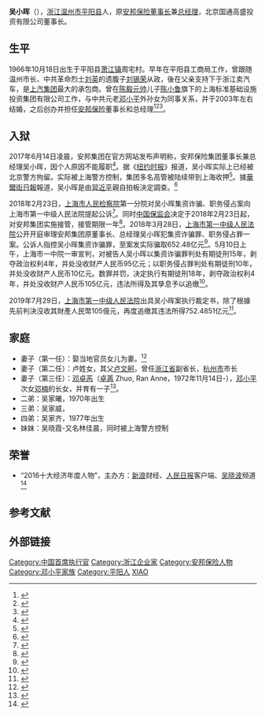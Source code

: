 {{Refimprove|time=2018-04-26T15:00:07+00:00}}
{{expand|time=2014-10-01T03:37:31+00:00}}
{{Infobox person
|name=吴小晖
|image=
|image_size=
|caption=
|birth_name=
|birth_date={{birth date and age|1966|10|18}}
|birth_place={{CHN}}[[浙江省|浙江省]][[平阳县|平阳县]]
|death_date=
|death_place=
|death_cause=
|residence=
|education=
|alma mater=
|occupation=商人
|title=[[安邦保险|安邦保险]]总裁兼主席
|term=
|predecessor=
|successor=
|known for=
|boards=
|salary=
|networth=11亿美元（2015年）<ref>{{cite web|url=http://www.wealthx.com/articles/2015/xiaohui-wu/|title=Xiaohui Wu|publisher=Wealth-X|accessdate=2017-06-14}}{{Dead link|date=2019年12月 |bot=InternetArchiveBot |fix-attempted=yes }}</ref>
|spouse=邓卓芮
|children=
|parents=
|relations=[[邓小平|邓小平]]（岳外祖父）
|website=
}}

'''吴小晖'''（{{bd|1966年|10月18日|||catIdx=W吴}}），[[浙江省|浙江]][[温州市|温州市]][[平阳县|平阳县]]人，原[[安邦保险|安邦保险]][[董事长|董事长]]兼[[总经理|总经理]]，北京国通高盛投资有限公司董事长。

==生平==
1966年10月18日出生于平阳县[[萧江镇|萧江镇]]周宅村。早年在平阳县工商局工作，曾跟随温州市长、中共革命烈士[[刘英_(1905年11月)|刘英]]的遗腹子[[刘锡荣|刘锡荣]]从政，後在父亲支持下于浙江卖汽车，是[[上汽集团|上汽集团]]最大的承包商。曾在[[陈毅|陈毅]][[中华人民共和国元帅|元帅]]儿子[[陈小鲁|陈小鲁]]旗下的上海标准基础设施投资集团有限公司工作，与中共元老[[邓小平|邓小平]]外孙女为同事关系，并于2003年左右结婚，之后创办并担任[[安邦保险|安邦保险]]董事长和总经理<ref>{{cite web |url=http://www.treasurer.org.cn/webinfosmains/index/show/103090_1.html |title=解密红色金融帝国安邦 总经理与领导人孙女联姻 |dead-url=yes |archive-date=2014年10月8日 |archive-url=https://archive.today/20141008091905/http://www.treasurer.org.cn/webinfosmains/index/show/103090_1.html |accessdate=2015年2月6日 }}</ref><ref>{{Cite web|url=http://hk.apple.nextmedia.com/financeestate/art/20140123/18602773|title=紅二代買地掃銀行　5億變6000億|accessdate=2018-05-10|date=2014-01-23|publisher=蘋果日報|archive-url=https://web.archive.org/web/20170617032105/http://hk.apple.nextmedia.com/financeestate/art/20140123/18602773|archive-date=2017-06-17|dead-url=no}}</ref><ref>{{Cite web|url=http://hk.apple.nextmedia.com/international/art/20131216/18553216|title=盡論中國：習近平好友成股市好友？|accessdate=2018-05-10|date=2013-12-16|publisher=蘋果日報|archive-url=https://web.archive.org/web/20170609225846/http://hk.apple.nextmedia.com/international/art/20131216/18553216|archive-date=2017-06-09|dead-url=no}}</ref>。

== 入狱 ==
2017年6月14日凌晨，安邦集团在官方网站发布声明称，安邦保险集团董事长兼总经理吴小晖，因个人原因不能履职<ref>{{cite web|url=http://money.163.com/17/0614/02/CMS0Q8H1002580S6.html|title=安邦保险声明：吴小晖已授权相关高管代为履行职务|publisher=网易财经|date=2017-06-14|access-date=2020-07-31|archive-url=https://web.archive.org/web/20200724190206/http://money.163.com/17/0614/02/CMS0Q8H1002580S6.html|archive-date=2020-07-24|dead-url=no}}</ref>。据《[[纽约时报|纽约时报]]》报道，吴小晖实际上已经被北京警方拘留。实际被上海警方控制，集团多名高管被陆续带到上海收押<ref>{{Cite news|url=https://cn.nytimes.com/business/20170614/insurance-china-anbang/en-us/|title=Chairman of Chinese Firm Who Tried to Forge Ties With Jared Kushner Is Detained|date=2017-06-14|newspaper=纽约时报中文网|accessdate=2018-05-10|archive-url=https://web.archive.org/web/20181011205211/https://cn.nytimes.com/business/20170614/insurance-china-anbang/en-us/|archive-date=2018-10-11|dead-url=yes}}</ref>。據[[華爾街日報|華爾街日報]]報道，吴小晖是由[[習近平|習近平]]親自拍板決定調查。<ref>{{cite news |title=习近平的领导风格：让下属无所适从的微观管理 |url=https://cn.wsj.com/articles/%E5%AD%9F%E6%99%9A%E8%88%9F%E4%B8%8E%E7%BE%8E%E5%9B%BD%E8%BE%BE%E6%88%90%E8%8E%B7%E9%87%8A%E4%BA%A4%E6%98%93%E5%A7%8B%E6%9C%AB-11632803710?tesla=y |accessdate=2021-12-17 |archive-date=2021-12-31 |archive-url=https://web.archive.org/web/20211231091036/https://cn.wsj.com/articles/%E5%AD%9F%E6%99%9A%E8%88%9F%E4%B8%8E%E7%BE%8E%E5%9B%BD%E8%BE%BE%E6%88%90%E8%8E%B7%E9%87%8A%E4%BA%A4%E6%98%93%E5%A7%8B%E6%9C%AB-11632803710?tesla=y |dead-url=no }}</ref>

2018年2月23日，[[上海市人民检察院|上海市人民检察院]]第一分院对吴小晖集资诈骗、职务侵占案向上海市第一中级人民法院提起公诉<ref>{{cite web|url=http://www.thepaper.cn/newsDetail_forward_2006256|title=上海市检察一分院对安邦原董事长吴小晖涉集资诈骗案提起公诉|accessdate=2018-02-23|date=2018-02-23|publisher=澎湃新闻|archive-url=https://web.archive.org/web/20180223232334/http://www.thepaper.cn/newsDetail_forward_2006256|archive-date=2018-02-23|dead-url=no}}</ref>。同时[[中国保险监督管理委员会|中国保监会]]决定于2018年2月23日起，对安邦集团实施接管，接管期限一年<ref>{{cite web|url=http://www.thepaper.cn/newsDetail_forward_2006113|title=保监会对安邦集团实施接管：接管期限一年，保持民营性质不变|publisher=澎湃新闻|accessdate=2018-02-23|archive-url=https://web.archive.org/web/20180223232337/http://www.thepaper.cn/newsDetail_forward_2006113|archive-date=2018-02-23|dead-url=no}}</ref>。2018年3月28日，[[上海市第一中级人民法院|上海市第一中级人民法院]]公开开庭审理安邦集团原董事长、总经理吴小晖犯集资诈骗罪、职务侵占罪一案。公诉人指控吴小晖集资诈骗罪，至案发实际骗取652.48亿元<ref>{{cite web|url=http://news.ifeng.com/a/20180328/57122598_0.shtml|title=吴小晖案今日上午开庭审理|accessdate=2018-03-28|date=2018-03-28|publisher=凤凰网|archive-url=https://web.archive.org/web/20180328042921/http://news.ifeng.com/a/20180328/57122598_0.shtml|archive-date=2018-03-28|dead-url=no}}</ref>。5月10日上午，上海市一中院一审宣判，对被告人吴小晖以集资诈骗罪判处有期徒刑15年，剥夺政治权利4年，并处没收财产人民币95亿元；以职务侵占罪判处有期徒刑10年，并处没收财产人民币10亿元。数罪并罚，决定执行有期徒刑18年，剥夺政治权利4年，并处没收财产人民币105亿元，违法所得及其孳息予以追缴<ref>{{cite web|url=http://finance.caixin.com/2018-05-10/101246874.html|title=集资诈骗与职务侵占两宗罪 安邦吴小晖获刑18年|accessdate=2018-05-10|date=2018-05-10|publisher=财新网|archive-url=https://web.archive.org/web/20180510092115/http://finance.caixin.com/2018-05-10/101246874.html|archive-date=2018-05-10|dead-url=no}}</ref>。

2019年7月29日，[[上海市第一中级人民法院|上海市第一中级人民法院]]出具吴小晖案执行裁定书，除了根據先前判決沒收其財產人民幣105億元，再度追缴其违法所得752.4851亿元<ref>{{Cite web |url=http://news.dwnews.com/china/news/2019-09-20/60149949.html |title=令人咋舌 被罚105亿后吴小晖再遭追缴752亿 |access-date=2019-09-21 |archive-date=2019-11-24 |archive-url=https://web.archive.org/web/20191124140611/http://news.dwnews.com/china/news/2019-09-20/60149949.html |dead-url=no }}</ref>。

== 家庭 ==
*妻子（第一任）：娶当地官员女儿为妻。<ref>{{Cite web|url=http://www.treasurer.org.cn/node/137300|title=起底安邦吴小晖的三次婚姻|accessdate=2017-04-30|author=|date=2017-04-30|publisher=中国资金管理网|archive-url=https://web.archive.org/web/20170514065937/http://www.treasurer.org.cn/node/137300|archive-date=2017-05-14|dead-url=no}}</ref>
*妻子（第二任）：卢姓女，其父[[卢文舸|卢文舸]]，曾任[[浙江省|浙江省]]副省长，[[杭州市|杭州市]]市长
*妻子（第三任）：[[邓卓芮|邓卓芮]]（[[卓苒|卓苒]] Zhuo, Ran Anne，1972年11月14日-），[[邓小平|邓小平]]次女[[邓楠|邓楠]]的长女，并育有一子<ref>{{cite web|url=http://www.boxun.com/news/gb/china/2014/10/201410081605.shtml#.VDTuo9KSzCw|title=邓小平孙女婿买美国酒店|dead-url=yes|archive-date=2014-10-08|archive-url=https://archive.today/20141008091852/http://www.boxun.com/news/gb/china/2014/10/201410081605.shtml%23.VDUBdH3LfK5#.VDTuo9KSzCw|accessdate=2015-02-06}}</ref>。
*二弟：吴家曦，1970年出生
*三弟：吴家威，
*四弟：吴家齐，1977年出生
*妹妹：吴晓霞-又名林佳晨，同时被上海警方控制

== 荣誉 ==
*“2016十大经济年度人物”，主办方：[[新浪|新浪]]财经、[[人民日报|人民日报]]客户端、[[吴晓波|吴晓波]]频道<ref >{{cite web |url=http://www.3news.cn/news/guonei/2017/0111/185033.html |language= |title=2016十大经济年度人物隆重揭晓 董明珠吴小晖等荣登榜单 |publisher=新浪 |date=2017-01-11 |accessdate= |archive-url=https://web.archive.org/web/20200124144315/http://www.3news.cn/news/guonei/2017/0111/185033.html |archive-date=2020-01-24 |dead-url=no }}</ref>

==参考文献==
{{reflist|2}}

==外部链接==
{{DEFAULTSORT:W}}
[[Category:中国首席执行官|Category:中国首席执行官]]
[[Category:浙江企业家|Category:浙江企业家]]
[[Category:安邦保险人物|Category:安邦保险人物]]
[[Category:邓小平家族|Category:邓小平家族]]
[[Category:平阳人|Category:平阳人]]
[[Category:吴姓|XIAO]]